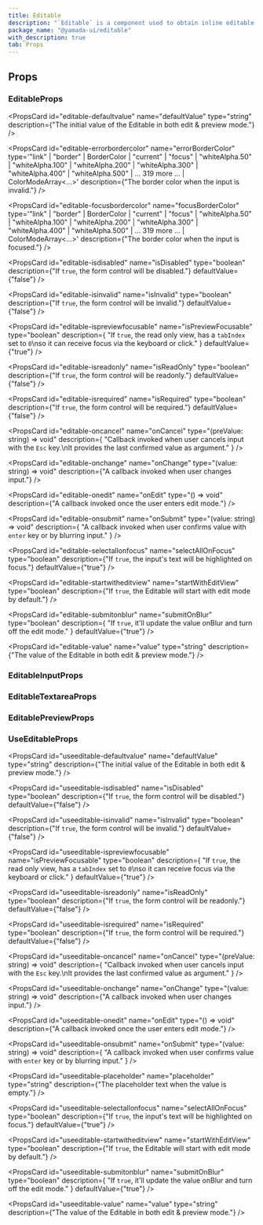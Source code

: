 ```yaml
---
title: Editable
description: "`Editable` is a component used to obtain inline editable text input."
package_name: "@yamada-ui/editable"
with_description: true
tab: Props
---
```


## Props

### EditableProps

<PropsCard
  id="editable-defaultvalue"
  name="defaultValue"
  type="string"
  description={"The initial value of the Editable in both edit & preview mode."}
/>

<PropsCard
  id="editable-errorbordercolor"
  name="errorBorderColor"
  type='"link" | "border" | BorderColor | "current" | "focus" | "whiteAlpha.50" | "whiteAlpha.100" | "whiteAlpha.200" | "whiteAlpha.300" | "whiteAlpha.400" | "whiteAlpha.500" | ... 319 more ... | ColorModeArray<...>'
  description={"The border color when the input is invalid."}
/>

<PropsCard
  id="editable-focusbordercolor"
  name="focusBorderColor"
  type='"link" | "border" | BorderColor | "current" | "focus" | "whiteAlpha.50" | "whiteAlpha.100" | "whiteAlpha.200" | "whiteAlpha.300" | "whiteAlpha.400" | "whiteAlpha.500" | ... 319 more ... | ColorModeArray<...>'
  description={"The border color when the input is focused."}
/>

<PropsCard
  id="editable-isdisabled"
  name="isDisabled"
  type="boolean"
  description={"If `true`, the form control will be disabled."}
  defaultValue={"false"}
/>

<PropsCard
  id="editable-isinvalid"
  name="isInvalid"
  type="boolean"
  description={"If `true`, the form control will be invalid."}
  defaultValue={"false"}
/>

<PropsCard
  id="editable-ispreviewfocusable"
  name="isPreviewFocusable"
  type="boolean"
  description={
    "If `true`, the read only view, has a `tabIndex` set to `0`\nso it can receive focus via the keyboard or click."
  }
  defaultValue={"true"}
/>

<PropsCard
  id="editable-isreadonly"
  name="isReadOnly"
  type="boolean"
  description={"If `true`, the form control will be readonly."}
  defaultValue={"false"}
/>

<PropsCard
  id="editable-isrequired"
  name="isRequired"
  type="boolean"
  description={"If `true`, the form control will be required."}
  defaultValue={"false"}
/>

<PropsCard
  id="editable-oncancel"
  name="onCancel"
  type="(preValue: string) => void"
  description={
    "Callback invoked when user cancels input with the `Esc` key.\nIt provides the last confirmed value as argument."
  }
/>

<PropsCard
  id="editable-onchange"
  name="onChange"
  type="(value: string) => void"
  description={"A callback invoked when user changes input."}
/>

<PropsCard
  id="editable-onedit"
  name="onEdit"
  type="() => void"
  description={"A callback invoked once the user enters edit mode."}
/>

<PropsCard
  id="editable-onsubmit"
  name="onSubmit"
  type="(value: string) => void"
  description={
    "A callback invoked when user confirms value with `enter` key or by blurring input."
  }
/>

<PropsCard
  id="editable-selectallonfocus"
  name="selectAllOnFocus"
  type="boolean"
  description={"If `true`, the input's text will be highlighted on focus."}
  defaultValue={"true"}
/>

<PropsCard
  id="editable-startwitheditview"
  name="startWithEditView"
  type="boolean"
  description={"If `true`, the Editable will start with edit mode by default."}
/>

<PropsCard
  id="editable-submitonblur"
  name="submitOnBlur"
  type="boolean"
  description={
    "If `true`, it'll update the value onBlur and turn off the edit mode."
  }
  defaultValue={"true"}
/>

<PropsCard
  id="editable-value"
  name="value"
  type="string"
  description={"The value of the Editable in both edit & preview mode."}
/>

### EditableInputProps

### EditableTextareaProps

### EditablePreviewProps

### UseEditableProps

<PropsCard
  id="useeditable-defaultvalue"
  name="defaultValue"
  type="string"
  description={"The initial value of the Editable in both edit & preview mode."}
/>

<PropsCard
  id="useeditable-isdisabled"
  name="isDisabled"
  type="boolean"
  description={"If `true`, the form control will be disabled."}
  defaultValue={"false"}
/>

<PropsCard
  id="useeditable-isinvalid"
  name="isInvalid"
  type="boolean"
  description={"If `true`, the form control will be invalid."}
  defaultValue={"false"}
/>

<PropsCard
  id="useeditable-ispreviewfocusable"
  name="isPreviewFocusable"
  type="boolean"
  description={
    "If `true`, the read only view, has a `tabIndex` set to `0`\nso it can receive focus via the keyboard or click."
  }
  defaultValue={"true"}
/>

<PropsCard
  id="useeditable-isreadonly"
  name="isReadOnly"
  type="boolean"
  description={"If `true`, the form control will be readonly."}
  defaultValue={"false"}
/>

<PropsCard
  id="useeditable-isrequired"
  name="isRequired"
  type="boolean"
  description={"If `true`, the form control will be required."}
  defaultValue={"false"}
/>

<PropsCard
  id="useeditable-oncancel"
  name="onCancel"
  type="(preValue: string) => void"
  description={
    "Callback invoked when user cancels input with the `Esc` key.\nIt provides the last confirmed value as argument."
  }
/>

<PropsCard
  id="useeditable-onchange"
  name="onChange"
  type="(value: string) => void"
  description={"A callback invoked when user changes input."}
/>

<PropsCard
  id="useeditable-onedit"
  name="onEdit"
  type="() => void"
  description={"A callback invoked once the user enters edit mode."}
/>

<PropsCard
  id="useeditable-onsubmit"
  name="onSubmit"
  type="(value: string) => void"
  description={
    "A callback invoked when user confirms value with `enter` key or by blurring input."
  }
/>

<PropsCard
  id="useeditable-placeholder"
  name="placeholder"
  type="string"
  description={"The placeholder text when the value is empty."}
/>

<PropsCard
  id="useeditable-selectallonfocus"
  name="selectAllOnFocus"
  type="boolean"
  description={"If `true`, the input's text will be highlighted on focus."}
  defaultValue={"true"}
/>

<PropsCard
  id="useeditable-startwitheditview"
  name="startWithEditView"
  type="boolean"
  description={"If `true`, the Editable will start with edit mode by default."}
/>

<PropsCard
  id="useeditable-submitonblur"
  name="submitOnBlur"
  type="boolean"
  description={
    "If `true`, it'll update the value onBlur and turn off the edit mode."
  }
  defaultValue={"true"}
/>

<PropsCard
  id="useeditable-value"
  name="value"
  type="string"
  description={"The value of the Editable in both edit & preview mode."}
/>
